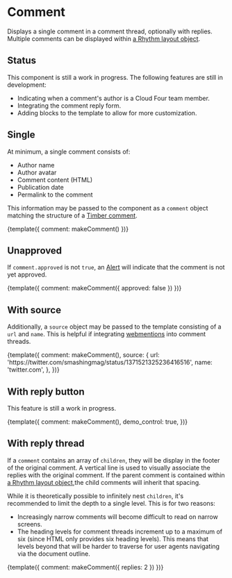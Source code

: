 
<Meta title="Components/Comment" />

# Comment

Displays a single comment in a comment thread, optionally with replies. Multiple comments can be displayed within [a Rhythm layout object](/docs/objects-rhythm--default-story).

## Status

This component is still a work in progress. The following features are still in development:

- Indicating when a comment's author is a Cloud Four team member.
- Integrating the comment reply form.
- Adding blocks to the template to allow for more customization.

## Single

At minimum, a single comment consists of:

- Author name
- Author avatar
- Comment content (HTML)
- Publication date
- Permalink to the comment

This information may be passed to the component as a `comment` object matching the structure of a [Timber comment](https://timber.github.io/docs/reference/timber-comment/).

<Canvas>
  <Story name="Single">{template({ comment: makeComment() })}</Story>
</Canvas>

## Unapproved

If `comment.approved` is not `true`, an [Alert](/docs/components-alert--basic) will indicate that the comment is not yet approved.

<Canvas>
  <Story name="Unapproved">
    {template({ comment: makeComment({ approved: false }) })}
  </Story>
</Canvas>

## With source

Additionally, a `source` object may be passed to the template consisting of a `url` and `name`. This is helpful if integrating [webmentions](https://indieweb.org/Webmention) into comment threads.

<Canvas>
  <Story name="With source">
    {template({
      comment: makeComment(),
      source: {
        url: 'https://twitter.com/smashingmag/status/1371521325236416516',
        name: 'twitter.com',
      },
    })}
  </Story>
</Canvas>

## With reply button

This feature is still a work in progress.

<Canvas>
  <Story name="With reply button">
    {template({
      comment: makeComment(),
      demo_control: true,
    })}
  </Story>
</Canvas>

## With reply thread

If a `comment` contains an array of `children`, they will be display in the footer of the original comment. A vertical line is used to visually associate the replies with the original comment. If the parent comment is contained within [a Rhythm layout object](/docs/objects-rhythm--default-story),the child comments will inherit that spacing.

While it is theoretically possible to infinitely nest `children`, it's recommended to limit the depth to a single level. This is for two reasons:

- Increasingly narrow comments will become difficult to read on narrow screens.
- The heading levels for comment threads increment up to a maximum of six (since HTML only provides six heading levels). This means that levels beyond that will be harder to traverse for user agents navigating via the document outline.

<Canvas>
  <Story name="With reply thread">
    {template({ comment: makeComment({ replies: 2 }) })}
  </Story>
</Canvas>
